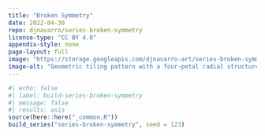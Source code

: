 ```yaml
---
title: "Broken Symmetry"
date: 2022-04-30
repo: djnavarro/series-broken-symmetry
license-type: "CC BY 4.0"
appendix-style: none
page-layout: full
image: "https://storage.googleapis.com/djnavarro-art/series-broken-symmetry/800/pollen_62_6201.jpg"
image-alt: "Geometric tiling pattern with a four-petal radial structure in yellow, blue, and red"
---
```

   
::: {.grid}
  
```r
#| echo: false
#| label: build-series-broken-symmetry
#| message: false
#| results: asis
source(here::here("_common.R"))
build_series("series-broken-symmetry", seed = 123)
```
   
:::
   
